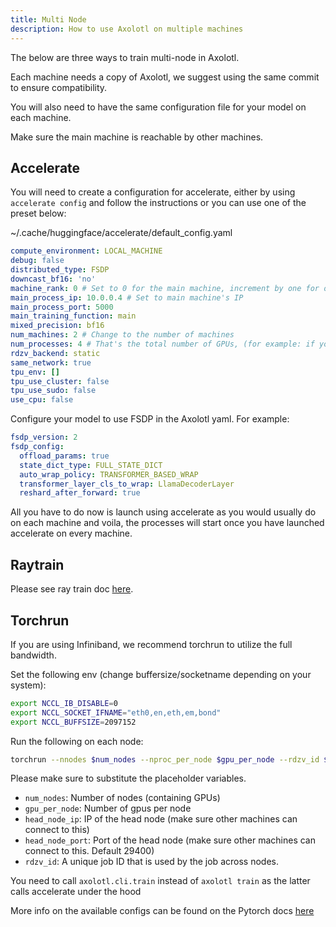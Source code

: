 ```yaml
---
title: Multi Node
description: How to use Axolotl on multiple machines
---
```


The below are three ways to train multi-node in Axolotl.

::: {.callout-important}
Each machine needs a copy of Axolotl, we suggest using the same commit to ensure compatibility.

You will also need to have the same configuration file for your model on each machine.

Make sure the main machine is reachable by other machines.
:::

## Accelerate

You will need to create a configuration for accelerate, either by using `accelerate config` and follow the instructions or you can use one of the preset below:

~/.cache/huggingface/accelerate/default_config.yaml
```yaml
compute_environment: LOCAL_MACHINE
debug: false
distributed_type: FSDP
downcast_bf16: 'no'
machine_rank: 0 # Set to 0 for the main machine, increment by one for other machines
main_process_ip: 10.0.0.4 # Set to main machine's IP
main_process_port: 5000
main_training_function: main
mixed_precision: bf16
num_machines: 2 # Change to the number of machines
num_processes: 4 # That's the total number of GPUs, (for example: if you have 2 machines with 4 GPU, put 8)
rdzv_backend: static
same_network: true
tpu_env: []
tpu_use_cluster: false
tpu_use_sudo: false
use_cpu: false
```

Configure your model to use FSDP in the Axolotl yaml. For example:
```yaml
fsdp_version: 2
fsdp_config:
  offload_params: true
  state_dict_type: FULL_STATE_DICT
  auto_wrap_policy: TRANSFORMER_BASED_WRAP
  transformer_layer_cls_to_wrap: LlamaDecoderLayer
  reshard_after_forward: true
```

All you have to do now is launch using accelerate as you would usually do on each machine and voila, the processes will start once you have launched accelerate on every machine.

## Raytrain

Please see ray train doc [here](ray-integration.qmd).

## Torchrun

If you are using Infiniband, we recommend torchrun to utilize the full bandwidth.

Set the following env (change buffersize/socketname depending on your system):

```bash
export NCCL_IB_DISABLE=0
export NCCL_SOCKET_IFNAME="eth0,en,eth,em,bond"
export NCCL_BUFFSIZE=2097152
```

Run the following on each node:

```bash
torchrun --nnodes $num_nodes --nproc_per_node $gpu_per_node --rdzv_id $rdzv_id --rdzv_backend c10d --rdzv_endpoint "$head_node_ip:$head_node_port" -m axolotl.cli.train config.yaml
```

Please make sure to substitute the placeholder variables.

- `num_nodes`: Number of nodes (containing GPUs)
- `gpu_per_node`: Number of gpus per node
- `head_node_ip`: IP of the head node (make sure other machines can connect to this)
- `head_node_port`: Port of the head node (make sure other machines can connect to this. Default 29400)
- `rdzv_id`: A unique job ID that is used by the job across nodes.

::: {.callout-note}
You need to call `axolotl.cli.train` instead of `axolotl train` as the latter calls accelerate under the hood
:::

More info on the available configs can be found on the Pytorch docs [here](https://pytorch.org/docs/stable/elastic/run.html)

